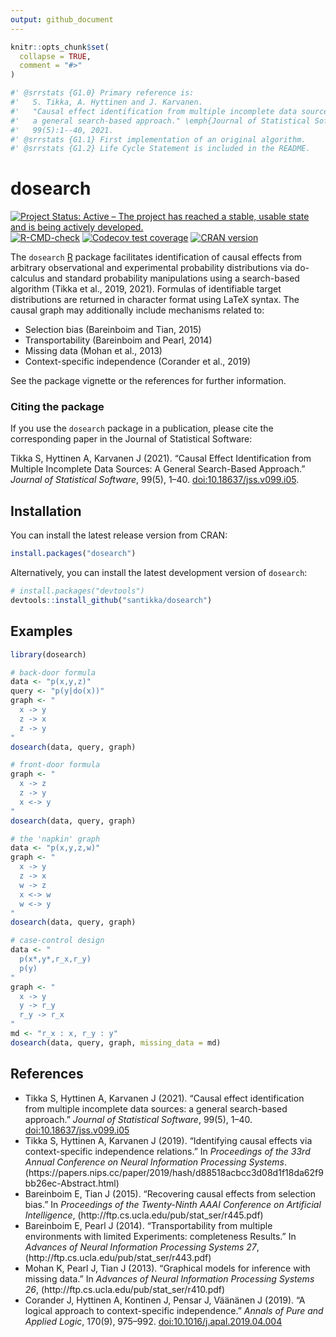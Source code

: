 ```yaml
---
output: github_document
---
```


<!-- README.md is generated from README.Rmd. Please edit that file -->

```r
knitr::opts_chunk$set(
  collapse = TRUE,
  comment = "#>"
)
```

```r
#' @srrstats {G1.0} Primary reference is:
#'   S. Tikka, A. Hyttinen and J. Karvanen.
#'   "Causal effect identification from multiple incomplete data sources:
#'   a general search-based approach." \emph{Journal of Statistical Software},
#'   99(5):1--40, 2021.
#' @srrstats {G1.1} First implementation of an original algorithm.
#' @srrstats {G1.2} Life Cycle Statement is included in the README.
```

# dosearch

<!-- badges: start -->
[![Project Status: Active – The project has reached a stable, usable state and is being actively developed.](https://www.repostatus.org/badges/latest/active.svg)](https://www.repostatus.org/#active)
[![R-CMD-check](https://github.com/santikka/dosearch/actions/workflows/R-CMD-check.yaml/badge.svg)](https://github.com/santikka/dosearch/actions/workflows/R-CMD-check.yaml)
[![Codecov test coverage](https://codecov.io/gh/santikka/dosearch/branch/master/graph/badge.svg)](https://app.codecov.io/gh/santikka/dosearch?branch=master)
[![CRAN version](https://www.r-pkg.org/badges/version/dosearch)](https://CRAN.R-project.org/package=dosearch)

<!-- badges: end -->

The `dosearch` [R](https://www.r-project.org/) package facilitates 
identification of causal effects from arbitrary observational and experimental 
probability distributions via do-calculus and standard probability 
manipulations using a search-based algorithm (Tikka et al., 2019, 2021).
Formulas of identifiable target distributions are returned in character format
using LaTeX syntax. The causal graph may additionally include mechanisms 
related to: 

* Selection bias (Bareinboim and Tian, 2015)
* Transportability (Bareinboim and Pearl, 2014) 
* Missing data (Mohan et al., 2013)
* Context-specific independence (Corander et al., 2019)
  
See the package vignette or the references for further information.
  
### Citing the package

If you use the `dosearch` package in a publication, please cite the 
corresponding paper in the Journal of Statistical Software:

Tikka S, Hyttinen A, Karvanen J (2021). “Causal Effect Identification from 
Multiple Incomplete Data Sources: A General Search-Based Approach.” 
*Journal of Statistical Software*, 99(5), 1--40. 
[doi:10.18637/jss.v099.i05](https://doi.org/10.18637/jss.v099.i05).

## Installation

You can install the latest release version from CRAN:
```r
install.packages("dosearch")
```

Alternatively, you can install the latest development version of `dosearch`:
```r
# install.packages("devtools")
devtools::install_github("santikka/dosearch")
```

## Examples

```r
library(dosearch)
```

```r
# back-door formula
data <- "p(x,y,z)"
query <- "p(y|do(x))"
graph <- "
  x -> y
  z -> x
  z -> y
"
dosearch(data, query, graph)

# front-door formula
graph <- "
  x -> z
  z -> y
  x <-> y
"
dosearch(data, query, graph)

# the 'napkin' graph
data <- "p(x,y,z,w)"
graph <- "
  x -> y
  z -> x
  w -> z
  x <-> w
  w <-> y
"
dosearch(data, query, graph)

# case-control design
data <- "
  p(x*,y*,r_x,r_y)
  p(y)
"
graph <- "
  x -> y
  y -> r_y
  r_y -> r_x
"
md <- "r_x : x, r_y : y"
dosearch(data, query, graph, missing_data = md)
```

## References

* Tikka S, Hyttinen A, Karvanen J (2021).
  "Causal effect identification from multiple incomplete data sources: a general search-based approach." 
  *Journal of Statistical Software*, 
  99(5), 1--40.
  [doi:10.18637/jss.v099.i05](https://doi.org/10.18637/jss.v099.i05)
* Tikka S, Hyttinen A, Karvanen J (2019). 
  "Identifying causal effects via context-specific independence relations." 
  In *Proceedings of the 33rd Annual Conference on Neural Information Processing Systems*.
  (https://papers.nips.cc/paper/2019/hash/d88518acbcc3d08d1f18da62f9bb26ec-Abstract.html)
* Bareinboim E, Tian J (2015).
  "Recovering causal effects from selection bias." 
  In *Proceedings of the Twenty-Ninth AAAI Conference on Artificial Intelligence*,
  (http://ftp.cs.ucla.edu/pub/stat_ser/r445.pdf)
* Bareinboim E, Pearl J (2014).
  "Transportability from multiple environments with limited Experiments: completeness Results." 
  In *Advances of Neural Information Processing Systems 27*,
  (http://ftp.cs.ucla.edu/pub/stat_ser/r443.pdf)
* Mohan K, Pearl J, Tian J (2013).
  "Graphical models for inference with missing data." 
  In *Advances of Neural Information Processing Systems 26*,
  (http://ftp.cs.ucla.edu/pub/stat_ser/r410.pdf)
* Corander J, Hyttinen A, Kontinen J, Pensar J, Väänänen J (2019).
  "A logical approach to context-specific independence." 
  *Annals of Pure and Applied Logic*,
  170(9), 975--992. 
  [doi:10.1016/j.apal.2019.04.004](https://doi.org/10.1016/j.apal.2019.04.004)
